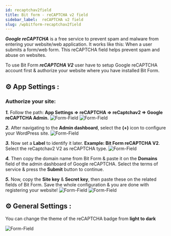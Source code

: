```yaml
---
id: recaptchav2field
title: Bit form - reCAPTCHA v2 field
sidebar_label:  reCAPTCHA v2 field
slug: /wpbitform-recaptchav2field
---
```


***Google reCAPTCHA*** is a free service to prevent spam and malware from entering your website/web application. It works like this: When a user submits a form/web form. This reCAPTCHA  field helps prevent spam and abuse on websites. 

To use Bit Form ***reCAPTCHA V2*** user have to setup  Google reCAPTCHA account first & authorize your website where you have installed Bit Form.

## ⚙ App Settings :

### Authorize your site: 

***1.*** Follow the path: **App Settings => reCAPTCHA => reCaptchav2 => Google reCAPTCHA Admin.**
<Image
  src="Field-Types/reCAPTCHA1-Bit-Form"
  alt="Form-Field"
  w="1900"
  h="350"
/>
<Image
  src="Field-Types/reCAPTCHA2-Bit-Form"
  alt="Form-Field"
  w="1200"
  h="370"
/>

***2.*** After navigating to the **Admin dashboard**, select the **(+)** icon to configure your WordPress site.
<Image
  src="Field-Types/reCAPTCHA3-Bit-Form"
  alt="Form-Field"
  w="1900"
  h="350"
/>

***3.*** Now set a **Label** to identify it later. **Example: Bit Form reCAPTCHA V2**. Select the reCaptchav2 V2 as reCAPTCHA type.
<Image
  src="Field-Types/reCAPTCHA4-Bit-Form"
  alt="Form-Field"
  w="1900"
  h="350"
/>

***4.*** Then copy the domain name from Bit Form & paste it on the **Domains** field of the admin dashboard of Google reCAPTCHA. Select the terms of service & press the **Submit** button to continue.

***5.*** Now, copy the **Site key** & **Secret key**, then paste these on the related fields of Bit Form. Save the whole configuration & you are done with registering your website!
<Image
  src="Field-Types/reCAPTCHA5-Bit-Form"
  alt="Form-Field"
  w="1900"
  h="350"
/>
<Image
  src="Field-Types/reCAPTCHA6-Bit-Form"
  alt="Form-Field"
  w="1900"
  h="350"
/>

## ⚙ General Settings :
You can change the theme of the reCAPTCHA badge from **light to dark**

<Image
  src="Field-Types/reCAPTCHA_General-settings-Bit-Form"
  alt="Form-Field"
  w="1918"
  h="300"
/>


